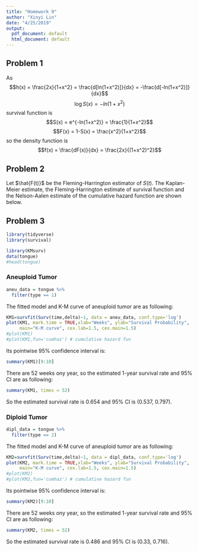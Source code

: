 ```yaml
---
title: "Homework 9"
author: "Xinyi Lin"
date: "4/25/2019"
output:
  pdf_document: default
  html_document: default
---
```


## Problem 1

As $$h(x) = \frac{2x}{1+x^2} = \frac{d[ln(1+x^2)]}{dx} = -\frac{d[-ln(1+x^2)]}{dx}$$ $$\log S(x) = -ln(1+x^2)$$ survival function is $$S(x) = e^{-ln(1+x^2)} = \frac{1}{1+x^2}$$
$$F(x) = 1-S(x) = \frac{x^2}{1+x^2}$$
so the density function is $$f(x) = \frac{dF(x)}{dx} = \frac{2x}{(1+x^2)^2}$$

## Problem 2

Let $\hat{F(t)}$ be the Fleming-Harrington estimator of $S(t)$. The Kaplan-Meier estimate, the Fleming-Harrington estimate of survival function and the Nelson-Aalen estimate of the cumulative hazard function are shown below.

\begin{tabular}{cccccccc}
\hline
$t_i$ & $n_i$ & $d_i$ & $c_i$ & $\hat \lambda_i$ & $\hat{S_t}$ & $\tilde{H_t}$ & $\hat{F_t}$\\
\hline
1 & 10 & 1 & 0 & 1/10 & 0.90 & 0.10 & 0.90\\
2 & 9 & 2 & 0 & 2/9 & 0.70 & 0.32 & 0.72\\
4 & 7 & 0 & 1 & 0/7 & 0.70 & 0.32 & 0.72\\
5 & 6 & 0 & 1 & 0/6 & 0.70 & 0.32 & 0.72\\
6 & 5 & 1 & 0 & 1/5 & 0.56 & 0.52 & 0.59\\
7 & 4 & 0 & 1 & 0/4 & 0.56 & 0.52 & 0.59\\
8 & 3 & 0 & 1 & 0/3 & 0.56 & 0.52 & 0.59\\
9 & 2 & 0 & 1 & 0/2 & 0.56 & 0.52 & 0.59\\
10 & 1 & 0 & 1 & 0/1 & 0.56 & 0.52 & 0.59\\
\hline
\end{tabular}

## Problem 3

```r
library(tidyverse)
library(survival)
```

```r
library(KMsurv)
data(tongue)
#head(tongue)
```

### Aneuploid Tumor

```r
aneu_data = tongue %>% 
  filter(type == 1)
```

The fitted model and K-M curve of aneuploid tumor are as following:

```r
KM1=survfit(Surv(time,delta)~1, data = aneu_data, conf.type='log')
plot(KM1, mark.time = TRUE,xlab="Weeks", ylab="Survival Probability", 
     main="K-M curve", cex.lab=1.5, cex.main=1.5)
#plot(KM1)
#plot(KM1,fun='cumhaz') # cumulative hazard fun
```

Its pointwise 95% confidence interval is:

```r
summary(KM1)[9:10]
```

There are 52 weeks ony year, so the estimated 1-year survival rate and 95% CI are as following:

```r
summary(KM1, times = 52)
```

So the estimated survival rate is 0.654 and 95% CI is (0.537, 0.797).

### Diploid Tumor

```r
dipl_data = tongue %>% 
  filter(type == 2)
```

The fitted model and K-M curve of aneuploid tumor are as following:

```r
KM2=survfit(Surv(time,delta)~1, data = dipl_data, conf.type='log')
plot(KM2, mark.time = TRUE,xlab="Weeks", ylab="Survival Probability", 
     main="K-M curve", cex.lab=1.5, cex.main=1.5)
#plot(KM2)
#plot(KM2,fun='cumhaz') # cumulative hazard fun
```

Its pointwise 95% confidence interval is:

```r
summary(KM2)[9:10]
```

There are 52 weeks ony year, so the estimated 1-year survival rate and 95% CI are as following:

```r
summary(KM2, times = 52)
```

So the estimated survival rate is 0.486 and 95% CI is (0.33, 0.716).